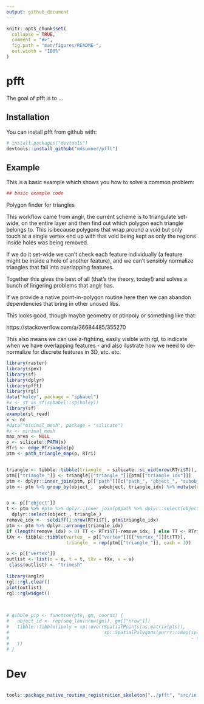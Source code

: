 ```yaml
---
output: github_document
---
```


<!-- README.md is generated from README.Rmd. Please edit that file -->

```r
knitr::opts_chunk$set(
  collapse = TRUE,
  comment = "#>",
  fig.path = "man/figures/README-",
  out.width = "100%"
)
```
# pfft

The goal of pfft is to ...

## Installation

You can install pfft from github with:

```r
# install.packages("devtools")
devtools::install_github("mdsumner/pfft")
```

## Example

This is a basic example which shows you how to solve a common problem:

```r
## basic example code
```



Polygon finder for triangles

This workflow came from anglr, the current scheme is to triangulate set-wide, on the entire layer and then find out which polygon each triangle belongs to. This is because polygons that wrap around a void but only touch at a single vertex end up with that void being kept as only the regions inside holes was being removed. 

If we do it set-wide we can't check each feature individually (a feature might be inside a hole of another feature), and we can't sensibly normalize triangles that fall into overlapping features. 

Together this gives the best of all (that's the theory, today!) and solves a bunch of lingering problems that anglr has. 

If we provide a native point-in-polygon routine here then we can abandon dependencies that bring in other unused libs. 

This looks good, though maybe geometry or ptinpoly or something like that: 

https://stackoverflow.com/a/36684485/355270


This also means we can use z-fighting, easily visible with rgl, to indicate when we have overlapping features - and also ilustrate how we need to de-normalize for discrete features in 3D, etc. etc. 

```r
library(raster)
library(spex)
library(sf)
library(dplyr)
library(pfft)
library(rgl)
data("holey", package = "spbabel")
#x <- st_as_sf(spbabel::sp(holey))
library(sf)
example(st_read)
x <- nc
#data("minimal_mesh", package = "silicate")
#x <- minimal_mesh
max_area <- NULL
p <- silicate::PATH(x)  
RTri <- edge_RTriangle(p)
ptm <- path_triangle_map(p, RTri)


triangle <- tibble::tibble(triangle_ = silicate::sc_uid(nrow(RTri$T)), triangle_idx = 1:nrow(RTri$T))
ptm[["triangle_"]] <- triangle[["triangle_"]][ptm[["triangle_idx"]]]
ptm <- dplyr::inner_join(ptm, p[["path"]][c("path_", "object_", "subobject")])
ptm <- ptm %>% group_by(object_,  subobject, triangle_idx) %>% mutate(n = n()) %>% ungroup()  %>% dplyr::filter(n < 2)


o <- p[["object"]]
t <- ptm %>% #ptm %>% dplyr::inner_join(p$path %>% dplyr::select(object_, path_)) %>% 
  dplyr::select(object_, triangle_)
remove_idx <-  setdiff(1:nrow(RTri$T), ptm$triangle_idx)
ptm <- ptm %>% dplyr::arrange(triangle_idx)
if (length(remove_idx) > 0) TT <- RTri$T[-remove_idx, ] else TT <- RTri$T
tXv <- tibble::tibble(vertex_ = p[["vertex"]][["vertex_"]][t(TT)], 
                      triangle_ = rep(ptm[["triangle_"]], each = 3))

v <- p[["vertex"]]
outlist <- list(o = o, t = t, tXv = tXv, v = v)
 class(outlist) <- "trimesh"
  
library(anglr)
rgl::rgl.clear()
plot(outlist)
rgl::rglwidget()
  
  
```


```R
# gibble_pip <- function(pts, gm, coords) {
#   object_id <- rep(seq_len(nrow(gm)), gm[["nrow"]])
#   tibble::tibble(ipoly = sp::over(SpatialPoints(as.matrix(pts)), 
#                                   sp::SpatialPolygons(purrr::imap(split(coords, object_id), 
#                                                                   ~ sp::Polygons(list(sp::Polygon(as.matrix(.x))), .y)))
#   ))
# }
```
# Dev

```R

tools::package_native_routine_registration_skeleton("../pfft", "src/init.c",character_only = FALSE)
```
